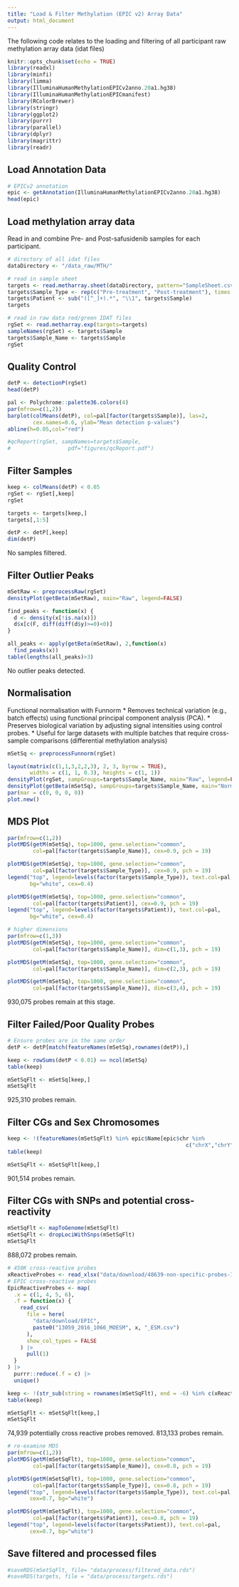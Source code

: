 ```yaml
---
title: "Load & Filter Methylation (EPIC v2) Array Data"
output: html_document
---
```


The following code relates to the loading and filtering of all participant raw methylation array data (idat files)

```r
knitr::opts_chunk$set(echo = TRUE)
library(readxl)
library(minfi)
library(limma)
library(IlluminaHumanMethylationEPICv2anno.20a1.hg38)
library(IlluminaHumanMethylationEPICmanifest)
library(RColorBrewer)
library(stringr)
library(ggplot2)
library(purrr)
library(parallel)
library(dplyr)
library(magrittr)
library(readr)
```

## Load Annotation Data 

```r
# EPICv2 annotation
epic <- getAnnotation(IlluminaHumanMethylationEPICv2anno.20a1.hg38)
head(epic)
```

## Load methylation array data

Read in and combine Pre- and Post-safusidenib samples for each participant.

```r
# directory of all idat files
dataDirectory <- "/data_raw/MTH/"

# read in sample sheet
targets <- read.metharray.sheet(dataDirectory, pattern="SampleSheet.csv")
targets$Sample_Type <- rep(c("Pre-treatment", "Post-treatment"), times = length(targets$Sample) / 2)
targets$Patient <- sub("([^_]+).*", "\\1", targets$Sample)
targets

# read in raw data red/green IDAT files
rgSet <- read.metharray.exp(targets=targets)
sampleNames(rgSet) <- targets$Sample
targets$Sample_Name <- targets$Sample
rgSet
```

## Quality Control

```r
detP <- detectionP(rgSet)
head(detP)

pal <- Polychrome::palette36.colors(4)
par(mfrow=c(1,2))
barplot(colMeans(detP), col=pal[factor(targets$Sample)], las=2, 
        cex.names=0.6, ylab="Mean detection p-values")
abline(h=0.05,col="red")

#qcReport(rgSet, sampNames=targets$Sample, 
#                  pdf="figures/qcReport.pdf")
```

## Filter Samples

```r
keep <- colMeans(detP) < 0.05
rgSet <- rgSet[,keep]
rgSet

targets <- targets[keep,]
targets[,1:5]

detP <- detP[,keep]
dim(detP)
```
No samples filtered.

## Filter Outlier Peaks

```r
mSetRaw <- preprocessRaw(rgSet)
densityPlot(getBeta(mSetRaw), main="Raw", legend=FALSE)

find_peaks <- function(x) {
  d <- density(x[!is.na(x)])
  d$x[c(F, diff(diff(d$y)>=0)<0)]
}

all_peaks <- apply(getBeta(mSetRaw), 2,function(x) 
  find_peaks(x))
table(lengths(all_peaks)>3)
```
No outlier peaks detected.

## Normalisation

Functional normalisation with Funnorm
* Removes technical variation (e.g., batch effects) using functional principal component analysis (PCA).
* Preserves biological variation by adjusting signal intensities using control probes.
* Useful for large datasets with multiple batches that require cross-sample comparisons (differential methylation analysis)

```r
mSetSq <- preprocessFunnorm(rgSet)

layout(matrix(c(1,1,3,2,2,3), 2, 3, byrow = TRUE), 
       widths = c(1, 1, 0.3), heights = c(1, 1))
densityPlot(rgSet, sampGroups=targets$Sample_Name, main="Raw", legend=FALSE, pal = pal)
densityPlot(getBeta(mSetSq), sampGroups=targets$Sample_Name, main="Normalized", legend=FALSE, pal = pal)
par(mar = c(0, 0, 0, 0))  
plot.new() 
```

## MDS Plot

```r
par(mfrow=c(1,2))
plotMDS(getM(mSetSq), top=1000, gene.selection="common", 
        col=pal[factor(targets$Sample_Name)], cex=0.9, pch = 19)

plotMDS(getM(mSetSq), top=1000, gene.selection="common",  
        col=pal[factor(targets$Sample_Type)], cex=0.9, pch = 19)
legend("top", legend=levels(factor(targets$Sample_Type)), text.col=pal,
       bg="white", cex=0.4)

plotMDS(getM(mSetSq), top=1000, gene.selection="common",  
        col=pal[factor(targets$Patient)], cex=0.9, pch = 19)
legend("top", legend=levels(factor(targets$Patient)), text.col=pal,
       bg="white", cex=0.4)

# higher dimensions
par(mfrow=c(1,3))
plotMDS(getM(mSetSq), top=1000, gene.selection="common", 
        col=pal[factor(targets$Sample_Name)], dim=c(1,3), pch = 19)

plotMDS(getM(mSetSq), top=1000, gene.selection="common", 
        col=pal[factor(targets$Sample_Name)], dim=c(2,3), pch = 19)

plotMDS(getM(mSetSq), top=1000, gene.selection="common", 
        col=pal[factor(targets$Sample_Name)], dim=c(3,4), pch = 19)
```
930,075 probes remain at this stage.

## Filter Failed/Poor Quality Probes

```r
# Ensure probes are in the same order
detP <- detP[match(featureNames(mSetSq),rownames(detP)),] 

keep <- rowSums(detP < 0.01) == ncol(mSetSq) 
table(keep)

mSetSqFlt <- mSetSq[keep,]
mSetSqFlt
```
925,310 probes remain.

## Filter CGs and Sex Chromosomes

```r
keep <- !(featureNames(mSetSqFlt) %in% epic$Name[epic$chr %in% 
                                                        c("chrX","chrY")])
table(keep)

mSetSqFlt <- mSetSqFlt[keep,]
```
901,514 probes remain.

## Filter CGs with SNPs and potential cross-reactivity

```r
mSetSqFlt <- mapToGenome(mSetSqFlt)
mSetSqFlt <- dropLociWithSnps(mSetSqFlt)
mSetSqFlt
```
888,072 probes remain.

```r
# 450K cross-reactive probes
xReactiveProbes <- read_xlsx("data/download/48639-non-specific-probes-Illumina450k.xlsx")
# EPIC cross-reactive probes
EpicReactiveProbes <- map(
  .x = c(1, 4, 5, 6),
  .f = function(x) {
    read_csv(
      file = here(
        "data/download/EPIC",
        paste0("13059_2016_1066_MOESM", x, "_ESM.csv")
      ),
      show_col_types = FALSE
    ) |>
      pull(1)
  }
) |>
  purrr::reduce(.f = c) |>
  unique()

keep <- !(str_sub(string = rownames(mSetSqFlt), end = -6) %in% c(xReactiveProbes, EpicReactiveProbes))
table(keep)

mSetSqFlt <- mSetSqFlt[keep,] 
mSetSqFlt
```
74,939 potentially cross reactive probes removed.
813,133 probes remain.

```r
# re-examine MDS
par(mfrow=c(1,2))
plotMDS(getM(mSetSqFlt), top=1000, gene.selection="common", 
        col=pal[factor(targets$Sample_Name)], cex=0.8, pch = 19)

plotMDS(getM(mSetSqFlt), top=1000, gene.selection="common", 
        col=pal[factor(targets$Sample_Type)], cex=0.8, pch = 19)
legend("top", legend=levels(factor(targets$Sample_Type)), text.col=pal,
       cex=0.7, bg="white")

plotMDS(getM(mSetSqFlt), top=1000, gene.selection="common", 
        col=pal[factor(targets$Patient)], cex=0.8, pch = 19)
legend("top", legend=levels(factor(targets$Patient)), text.col=pal,
       cex=0.7, bg="white")
```

## Save filtered and processed files

```r
#saveRDS(mSetSqFlt, file= "data/process/filtered_data.rds")
#saveRDS(targets, file = "data/process/targets.rds")
```
